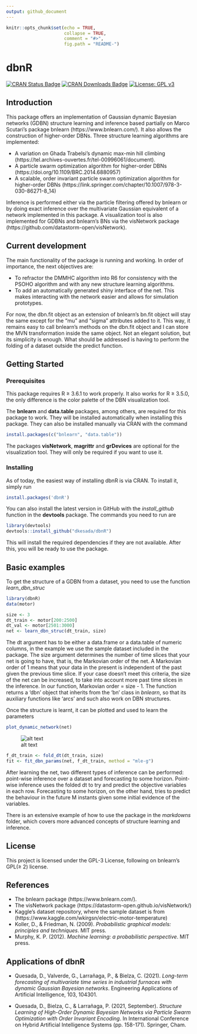 ```yaml
---
output: github_document
---
```


<!-- README.md is generated from README.Rmd. Please edit that file -->

```r
knitr::opts_chunk$set(echo = TRUE, 
                      collapse = TRUE, 
                      comment = "#>",
                      fig.path = "README-")
```



# dbnR

[![CRAN Status Badge](https://www.r-pkg.org/badges/version/dbnR)](https://CRAN.R-project.org/package=dbnR)
[![CRAN Downloads Badge](https://cranlogs.r-pkg.org/badges/grand-total/dbnR)](https://CRAN.R-project.org/package=dbnR)
[![License: GPL v3](https://img.shields.io/badge/License-GPLv3-blue.svg)](https://www.gnu.org/licenses/gpl-3.0)

## Introduction

This package offers an implementation of Gaussian dynamic Bayesian networks (GDBN) structure learning and inference based partially on Marco Scutari's package bnlearn (https://www.bnlearn.com/). It also allows the construction of higher-order DBNs. Three structure learning algorithms are implemented: 

  * A variation on Ghada Trabelsi's dynamic max-min hill climbing (https://tel.archives-ouvertes.fr/tel-00996061/document). 
  * A particle swarm optimization algorithm for higher-order DBNs (https://doi.org/10.1109/BRC.2014.6880957)  
  * A scalable, order invariant particle swarm optimization algorithm for higher-order DBNs (https://link.springer.com/chapter/10.1007/978-3-030-86271-8_14)
  
Inference is performed either via the particle filtering offered by bnlearn or by doing exact inference over the multivariate Gaussian equivalent of a network implemented in this package. A visualization tool is also implemented for GDBNs and bnlearn's BNs via the visNetwork package (https://github.com/datastorm-open/visNetwork).

## Current development

The main functionality of the package is running and working. In order of importance, the next objectives are:
  
  * To refractor the DMMHC algorithm into R6 for consistency with the PSOHO algorithm and with any new structure learning algorithms.
  * To add an automatically generated shiny interface of the net. This makes interacting with the network easier and allows for simulation prototypes.

For now, the dbn.fit object as an extension of bnlearn's bn.fit object will stay the same except for the "mu" and "sigma" attributes added to it. This way, it remains easy to call bnlearn's methods on the dbn.fit object and I can store the MVN transformation inside the same object. Not an elegant solution, but its simplicity is enough. What should be addressed is having to perform the folding of a dataset outside the predict function.

## Getting Started

### Prerequisites

This package requires R ≥ 3.6.1 to work properly. It also works for R ≥ 3.5.0, the only difference is the color palette of the DBN visualization tool.

The __bnlearn__ and __data.table__ packages, among others, are required for this package to work. They will be installed automatically when installing this package. They can also be installed manually via CRAN with the command

```r
install.packages(c("bnlearn", "data.table"))
```

The packages __visNetwork__, __magrittr__ and __grDevices__ are optional for the visualization tool. They will only be required if you want to use it.

### Installing
As of today, the easiest way of installing dbnR is via CRAN. To install it, simply run
```r
install.packages('dbnR')
```

You can also install the latest version in GitHub with the _install_github_ function in the __devtools__ package. The commands you need to run are
```r
library(devtools)
devtools::install_github("dkesada/dbnR")
```

This will install the required dependencies if they are not available. After this, you will be ready to use the package.

## Basic examples

To get the structure of a GDBN from a dataset, you need to use the function _learn_dbn_struc_

```r
library(dbnR)
data(motor)

size <- 3
dt_train <- motor[200:2500]
dt_val <- motor[2501:3000]
net <- learn_dbn_struc(dt_train, size)
```

The dt argument has to be either a data.frame or a data.table of numeric columns, in the example we use the sample dataset included in the package. The size argument determines the number of time slices that your net is going to have, that is, the Markovian order of the net. A Markovian order of 1 means that your data in the present is independent of the past given the previous time slice. If your case doesn't meet this criteria, the size of the net can be increased, to take into account more past time slices in the inference. In our function, Markovian order = size - 1. The function returns a 'dbn' object that inherits from the 'bn' class in *bnlearn*, so that its auxiliary functions like 'arcs' and such also work on DBN structures.

Once the structure is learnt, it can be plotted and used to learn the parameters

```r
plot_dynamic_network(net)
```

![alt text](https://raw.githubusercontent.com/dkesada/dbnR/master/media/dbn_plot.png)

```r
f_dt_train <- fold_dt(dt_train, size)
fit <- fit_dbn_params(net, f_dt_train, method = "mle-g")
```

After learning the net, two different types of inference can be performed: point-wise inference over a dataset and forecasting to some horizon. Point-wise inference uses the folded dt to try and predict the objective variables in each row. Forecasting to some horizon, on the other hand, tries to predict the behaviour in the future M instants given some initial evidence of the variables.

There is an extensive example of how to use the package in the _markdowns_ folder, which covers more advanced concepts of structure learning and inference.

## License

This project is licensed under the GPL-3 License, following on bnlearn's GPL(≥ 2) license.

## References

* The bnlearn package (https://www.bnlearn.com/).
* The visNetwork package (https://datastorm-open.github.io/visNetwork/)
* Kaggle's dataset repository, where the sample dataset is from (https://www.kaggle.com/wkirgsn/electric-motor-temperature)
* Koller, D., & Friedman, N. (2009). _Probabilistic graphical models: principles and techniques_. MIT press.
* Murphy, K. P. (2012). _Machine learning: a probabilistic perspective_. MIT press.

## Applications of dbnR

* Quesada, D., Valverde, G., Larrañaga, P., & Bielza, C. (2021). _Long-term forecasting of multivariate time series in industrial furnaces with dynamic Gaussian Bayesian networks_. Engineering Applications of Artificial Intelligence, 103, 104301. 

* Quesada, D., Bielza, C., & Larrañaga, P. (2021, September). _Structure Learning of High-Order Dynamic Bayesian Networks via Particle Swarm Optimization with Order Invariant Encoding_. In International Conference on Hybrid Artificial Intelligence Systems (pp. 158-171). Springer, Cham.
